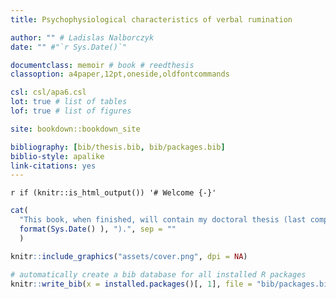 ```yaml
--- 
title: Psychophysiological characteristics of verbal rumination

author: "" # Ladislas Nalborczyk
date: "" #"`r Sys.Date()`"

documentclass: memoir # book # reedthesis
classoption: a4paper,12pt,oneside,oldfontcommands

csl: csl/apa6.csl
lot: true # list of tables
lof: true # list of figures

site: bookdown::bookdown_site

bibliography: [bib/thesis.bib, bib/packages.bib]
biblio-style: apalike
link-citations: yes
---
```


`r if (knitr::is_html_output()) '# Welcome {-}'`

```r
cat(
  "This book, when finished, will contain my doctoral thesis (last compiled on ",
  format(Sys.Date() ), ").", sep = ""
  )
```

```r
knitr::include_graphics("assets/cover.png", dpi = NA)
```

```r
# automatically create a bib database for all installed R packages
knitr::write_bib(x = installed.packages()[, 1], file = "bib/packages.bib")
```
